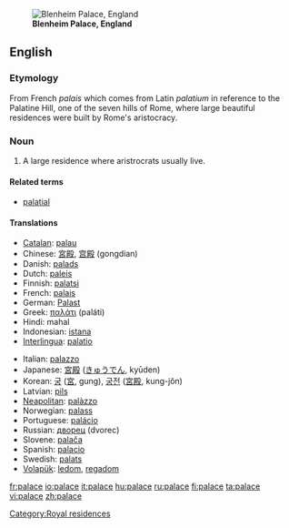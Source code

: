 [[Image:Blenheim Palace panorama.jpg|thumb|right|'''Blenheim Palace, England''']]
==English==

===Etymology===
From French ''palais'' which comes from Latin ''palatium'' in reference to the Palatine Hill, one of the seven hills of Rome, where large beautiful residences were built by Rome's aristocracy. 

===Noun===
{{en-noun}}

# A large residence where aristrocrats usually live.

====Related terms====
*[[palatial]]

====Translations====
{{top}}
*[[Catalan]]: [[palau]] {{m}}
*Chinese: [[宮殿]], [[宫殿]] (gongdian)
*Danish: [[palads]] {{n}}
*Dutch: [[paleis]]
*Finnish: [[palatsi]]
*French: [[palais]] {{m}}
*German: [[Palast]] {{m}}
*Greek: [[παλάτι]] (paláti)
*Hindi: mahal
*Indonesian: [[istana]]
*[[Interlingua]]: [[palatio]]
{{mid}}
*Italian: [[palazzo]] {{m}}
*Japanese: [[宮殿]] ([[きゅうでん]], kyūden)
*Korean: [[궁]] ([[宮]], gung), [[궁전]] ([[宮殿]], kung-jŏn)
*Latvian: [[pils]] {{f}}
*[[Neapolitan]]: [[palàzzo]]
*Norwegian: [[palass]] {{n}}
*Portuguese: [[palácio]] {{m}}
*Russian: [[дворец]] (dvorec) {{m}}
*Slovene: [[palača]] {{f}}
*Spanish: [[palacio]] {{m}}
*Swedish: [[palats]] {{n}}
*[[Volapük]]: [[ledom]], [[regadom]]
{{bottom}}

[[Category:Royal residences]]

[[fr:palace]]
[[io:palace]]
[[it:palace]]
[[hu:palace]]
[[ru:palace]]
[[fi:palace]]
[[ta:palace]]
[[vi:palace]]
[[zh:palace]]